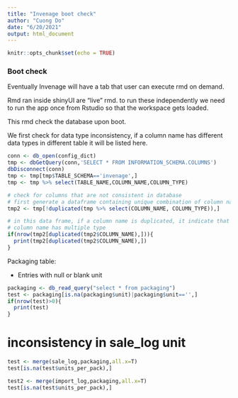 ```yaml
---
title: "Invenage boot check"
author: "Cuong Do"
date: "6/20/2021"
output: html_document
---
```


```r
knitr::opts_chunk$set(echo = TRUE)
```

### Boot check

Eventually Invenage will have a tab that user can execute rmd on demand.

Rmd ran inside shinyUI are "live" rmd. to run these independently we need to run the app once from Rstudio so that the workspace gets loaded.

This rmd check the database upon boot.

We first check for data type inconsistency, if a column name has different data types in different table it will be listed here.

```r
conn <- db_open(config_dict)
tmp <- dbGetQuery(conn,'SELECT * FROM INFORMATION_SCHEMA.COLUMNS')
dbDisconnect(conn)
tmp <- tmp[tmp$TABLE_SCHEMA=='invenage',]
tmp <- tmp %>% select(TABLE_NAME,COLUMN_NAME,COLUMN_TYPE)

# check for columns that are not consistent in database
# first generate a dataframe containing unique combination of column name and type
tmp2 <- tmp[!duplicated(tmp %>% select(COLUMN_NAME, COLUMN_TYPE)),]

# in this data frame, if a column name is duplicated, it indicate that this 
# column name has multiple type
if(nrow(tmp2[duplicated(tmp2$COLUMN_NAME),])){
  print(tmp2[duplicated(tmp2$COLUMN_NAME),])
}
```

Packaging table:

- Entries with null or blank unit

```r
packaging <- db_read_query("select * from packaging")
test <- packaging[is.na(packaging$unit)|packaging$unit=='',]
if(nrow(test)>0){
  print(test)
}
```

# inconsistency in sale_log unit

```r
test <- merge(sale_log,packaging,all.x=T)
test[is.na(test$units_per_pack),]

test2 <- merge(import_log,packaging,all.x=T)
test[is.na(test$units_per_pack),]


```
